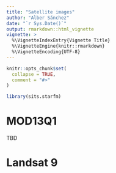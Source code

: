 ```yaml
---
title: "Satellite images"
author: "Alber Sánchez"
date: "`r Sys.Date()`"
output: rmarkdown::html_vignette
vignette: >
  %\VignetteIndexEntry{Vignette Title}
  %\VignetteEngine{knitr::rmarkdown}
  %\VignetteEncoding{UTF-8}
---
```


```r
knitr::opts_chunk$set(
  collapse = TRUE,
  comment = "#>"
)

library(sits.starfm)
```

# MOD13Q1

TBD

# Landsat 9


```r



```






